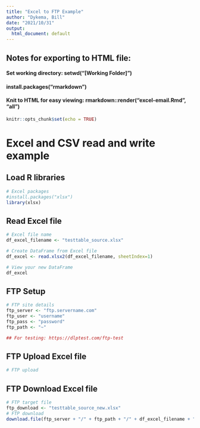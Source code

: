 ```yaml
---
title: "Excel to FTP Example"
author: "Dykema, Bill"
date: "2021/10/31"
output:
  html_document: default
---
```


## Notes for exporting to HTML file:
#### Set working directory: setwd("[Working Folder]")
#### install.packages("rmarkdown")
#### Knit to HTML for easy viewing: rmarkdown::render("excel-email.Rmd", "all")

```r
knitr::opts_chunk$set(echo = TRUE)
```

# Excel and CSV read and write example

## Load R libraries
```r

# Excel packages
#install.packages("xlsx")
library(xlsx)


```

## Read Excel file
```r

# Excel file name
df_excel_filename <- "testtable_source.xlsx"

# Create DataFrame from Excel file
df_excel <- read.xlsx2(df_excel_filename, sheetIndex=1)

# View your new DataFrame
df_excel

```

## FTP Setup
```r

# FTP site details
ftp_server <- "ftp.servername.com"
ftp_user <- "username"
ftp_pass <- "password"
ftp_path <- "~"

## For testing: https://dlptest.com/ftp-test

```

## FTP Upload Excel file
```r

# FTP upload


```

## FTP Download Excel file
```r

# FTP target file
ftp_download <- "testtable_source_new.xlsx"
# FTP download
download.file(ftp_server + "/" + ftp_path + "/" + df_excel_filename + "?" + ftp_user + ":" + ftp_pass)

```